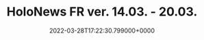 ---
title: "HoloNews FR ver. 14.03. - 20.03."
date: "2022-03-28T17:22:30.799000+0000"
link: "https://reddit.com/r/HoloNews/comments/tqeeiy/holonews_fr_ver_1403_2003/"
images: ["https://preview.redd.it/8l00lc61s5q81.png?width=640&crop=smart&auto=webp&s=453234cee70e0f548eed14bcc3b686d60118260e","https://i.redd.it/6uhrci61s5q81.gif","https://i.redd.it/cyqkof61s5q81.gif","https://i.redd.it/sylozk61s5q81.gif","https://preview.redd.it/vdqp7661s5q81.png?width=640&crop=smart&auto=webp&s=9d91fbed8899e9fe903537d6f79c621b17f98337","https://preview.redd.it/ii0pva61s5q81.png?width=640&crop=smart&auto=webp&s=9318492da5dac19d8b39fe81b1fdc72c1c665527","https://preview.redd.it/ea20f961s5q81.png?width=640&crop=smart&auto=webp&s=1417346c2aea0fd091f306550ad68b149dc63b07","https://preview.redd.it/y7r06h61s5q81.png?width=640&crop=smart&auto=webp&s=bed828d1631524f1865ce25ba57950a08b057f98","https://preview.redd.it/ilke9b61s5q81.png?width=640&crop=smart&auto=webp&s=be283f4da67749f62f511273da38f6974d419fae","https://preview.redd.it/cd6a9h61s5q81.png?width=640&crop=smart&auto=webp&s=f543205abd9397032632e17da83aa041ab9a3723","https://preview.redd.it/urbzei61s5q81.png?width=640&crop=smart&auto=webp&s=a8a7f73fa22047c3b4231709d6a599a11d6c6e52","https://preview.redd.it/ozi8q661s5q81.png?width=640&crop=smart&auto=webp&s=bb0b8c13b6021fcd9615a2f8965f5325dbdeca21","https://preview.redd.it/gw04iy61s5q81.png?width=640&crop=smart&auto=webp&s=b043da58c6d4b49c7c9fd8eea154428446fdf401","https://preview.redd.it/wk838d61s5q81.png?width=640&crop=smart&auto=webp&s=9557ef890f9cf60a5d1e4159b87bb1852e77cb77","https://preview.redd.it/jrpfmf61s5q81.png?width=640&crop=smart&auto=webp&s=89d897714f0ad2f21c5b3622d98a8dba56363eb3","https://preview.redd.it/l8ljjk61s5q81.png?width=640&crop=smart&auto=webp&s=8da3d628ea00e9b68a098ca9af9b56f7a76189c2","https://preview.redd.it/0zxhnd61s5q81.png?width=640&crop=smart&auto=webp&s=137ae1dcd569912482a52ccaccb9231563ef37b0","https://preview.redd.it/47e7fa61s5q81.png?width=640&crop=smart&auto=webp&s=0a528a44c670d8c7f6195df4d0d9966962ffd884","https://preview.redd.it/n98lfk61s5q81.png?width=640&crop=smart&auto=webp&s=91f0f69ace839651baac83aeca97c07d00e909a0"]
tags: []
---